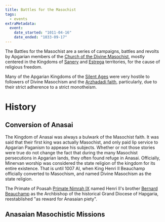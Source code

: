 ```yaml
---
title: Battles for the Masochist
tags:
  - events
extraMetadata:
  event:
    date_started: "1011-04-16"
    date_ended: "1033-09-17"
---
```


The Battles for the Masochist are a series of campaigns, battles and revolts by
Apgarian members of the
[Church of the Divine Masochist](/religions/divine-masochism/),
mostly centered in the Kingdoms of
[Sanery](/organizations/kingdom-of-sanery/) and
[Estrega](/organizations/kingdom-of-estrega/) territories, for the cause of
religious freedom.

Many of the Apgarian Kingdoms of the [Silent Ages](/concepts/silent-ages/)
were very hostile to followers of Divine Masochism and the
[Arzhadadi faith](/religions/arzhadad/), particularly, due to their strict
adherence to a strict monotheism.

# History

## Conversion of Anasai

The Kingdom of Anasai was always a bulwark of the Masochist faith. It was said
that their first king was actually Masochist, and only paid lip service to
Apgarian Paganism to appease his subjects. Whether or not those stories were
true do not change the fact that during the many Masochist persecutions in
Apgarian lands, they often found refuge in Anasai. Officially, Minervan worship
was considered the state religion of the kingdom for its entire existence. That
is until 1007 AI, when King Henri II Beauchamp officially converted to
Masochism, and named Divine Masochism as the state religion.

The Primate of Poasah [Primate Nimrah IX](/characters/nimrah-ix/) named
Henri II's brother [Bernard Beauchamp](/characters/bernard-beauchamp/) as
the Archbishop of the historical Grand Diocese of Hapgaria, reestablished "as
reward for Anasaian piety".

## Anasaian Masochistic Missions

##
